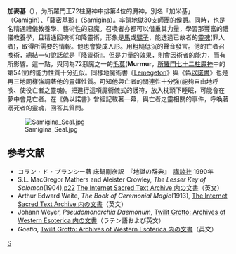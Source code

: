 '''加麥基'''（{{lang-en|Gamygyn}}），为所羅門王72柱魔神中排第4位的魔神，別名「加米基」（Gamigin）、「薩密基那」（Samigina）。率領地獄30支師團的[[侯爵|侯爵]]。同時，也是名精通禮儀教養學、藝術性的惡魔。召喚者亦都可以借重其力量，學習那豐富的禮儀教養學，且精通回魂術和降靈術，形象是[[馬|馬]]或[[騾子|騾子]]，能透過已故者的[[靈魂|靈魂]](罪人者)，取得所需要的情報。他也會變成人形。用粗糙低沉的聲音發言。他的亡者召喚術，總結一句說話就是『[[降靈術|降靈術]]』。但是力量的效果，則會因術者的能力，而有所影響。這一點，與同為72惡魔之一的[[毛莫|毛莫]]('''Murmur'''，[[所羅門七十二柱魔神|所羅門七十二柱魔神]]中的第54位)的能力性質十分近似。同樣地魔術書《[[Lemegeton|Lemegeton]]》與《偽[[以諾書|以諾書]]》也是再三地同樣強調著他的靈媒性質。可知他與亡者的關連性十分強(能夠自由地呼喚、使役亡者之靈魂)。把進行這項魔術儀式的護符，放入枕頭下睡眠，可能會在夢中會見亡者。在《偽以諾書》曾經記載著一幕，與亡者之靈相關的事件，呼喚著溺死者的靈魂，回答其質問。
 
[[File:Samigina_Seal.jpg|thumb]]

==参考文献==
* コラン・ド・プランシー著 床鍋剛彦訳　『地獄の辞典』　[[講談社|講談社]] 1990年
* S.L. MacGregor Mathers and Aleister Crowley, ''The Lesser Key of Solomon''(1904),[http://www.sacred-texts.com/grim/lks/lks05.htm p22]{{WebCite|url=https://www.webcitation.org/66dbvepRp?url=http://www.sacred-texts.com/grim/lks/lks05.htm |date=20120403023119 |dateformat=iso }} [http://www.sacred-texts.com/grim/lks/index.htm The Internet Sacred Text Archive 内の文書]{{Wayback|url=http://www.sacred-texts.com/grim/lks/index.htm |date=20101202152038 }}（英文）
* Arthur Edward Waite, ''The Book of Ceremonial Magic''(1913), [http://www.sacred-texts.com/grim/bcm/index.htm The Internet Sacred Text Archive 内の文書]{{Wayback|url=http://www.sacred-texts.com/grim/bcm/index.htm |date=20101202152057 }}（英文）
* Johann Weyer, ''Pseudomonarchia Daemonum'', [http://www.esotericarchives.com/solomon/weyer.htm Twilit Grotto: Archives of Western Esoterica 内の文書]{{WebCite|url=https://www.webcitation.org/6IGSsvZjr?url=http://www.esotericarchives.com/solomon/weyer.htm |date=20130721000243 |dateformat=iso }}（ラテン語および英文）
* ''Goetia'', [http://www.esotericarchives.com/solomon/goetia.htm Twilit Grotto: Archives of Western Esoterica 内の文書]{{Wayback|url=http://www.esotericarchives.com/solomon/goetia.htm |date=20070523204557 }}（英文）

{{所羅門七十二柱魔神}}

[[category:所羅門七十二柱魔神|S]]